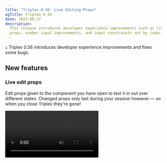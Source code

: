 ```yaml
---
title: "Triplex 0.56: Live Editing Props"
ogTitle: Triplex 0.56
date: 2023-08-27
description:
  This release introduces developer experience improvements such as live editing
  props, number input improvements, and input constraints set by jsdoc tags.
---
```


▵ Triplex 0.56 introduces developer experience improvements and fixes some bugs.

## New features

### Live edit props

Edit props given to the component you have open to test it in out over different
states. Changed props only last during your session however — so when you close
Triplex they're gone!

<Video src="https://github.com/trytriplex/triplex/assets/6801309/9862ae43-e4d6-4a6a-94f9-bf7db845469e" />

### Number input improvements

The number input has been improved with slider and increment/decrement behavior.
Use keyboard modifiers (shift/ctrl) to control how fine grained it should be!

<Video src="https://github.com/trytriplex/triplex/assets/6801309/0add7c1f-c973-4f1c-a44b-11fdd539a462" />

### Set constraints with prop description tags

Declare JSDoc tags in your prop descriptions and Triplex will use them where
supported.

The first supported tags are `@max` and `@min` used in the number input, they
constrain what values are allowed to be set.

```js
interface CameraEntityProps {
  /**
   * @min -3
   * @max 1
   */
  offsetX?: number;
}
```

<Video src="https://github.com/trytriplex/triplex/assets/6801309/c956f81d-c978-489a-af4d-a32ed420aa82" />

### Adding GLTF assets to your scene

GLTF is a common asset exported from 3D software like Blender. Now you can add
them to your components straight through Triplex without needing to write out
the code for it.

<Video src="https://github.com/trytriplex/triplex/assets/6801309/8727a6e3-ceed-45ee-8795-cfdaf4f42707" />

### Set host element names

Host elements such as mesh can now be labelled using the name prop. When set
they are used as the name shown in the scene panel.

<Video src="https://github.com/trytriplex/triplex/assets/6801309/f11d4b06-78d2-44e3-bde4-9f0b0bd6afb0" />

## Bug fixes

### Union type input fixes

Previously props that were a union type, such as one that takes a number and a
string, would lose the ability switch between them in the context panel when the
prop was set with a value. This is now fixed.

<Video src="https://github.com/trytriplex/triplex/assets/6801309/40444868-3af6-434b-ab85-bff6d6e95966" />

### Other

- All `undefined` values are now preserved when saving props instead of being
  set to `null`.
- Color inputs can now be cleared when not required.
- Tuple inputs no longer fire change events when required values are only
  partially filled.

Triplex is the React Three Fiber editor where your code is source of truth.
[Download today](/download).
